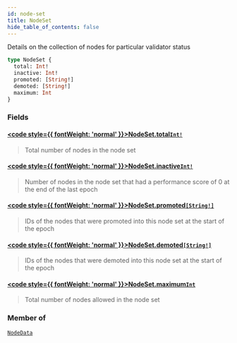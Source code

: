 ```yaml
---
id: node-set
title: NodeSet
hide_table_of_contents: false
---
```








Details on the collection of nodes for particular validator status

```graphql
type NodeSet {
  total: Int!
  inactive: Int!
  promoted: [String!]
  demoted: [String!]
  maximum: Int
}
```


### Fields

#### [<code style={{ fontWeight: 'normal' }}>NodeSet.<b>total</b></code>](#)<Bullet />[`Int!`](/mainnet/api/graphql/scalars/int) <Badge class="secondary" text="non-null"/> <Badge class="secondary" text="scalar"/>
> Total number of nodes in the node set
> 

#### [<code style={{ fontWeight: 'normal' }}>NodeSet.<b>inactive</b></code>](#)<Bullet />[`Int!`](/mainnet/api/graphql/scalars/int) <Badge class="secondary" text="non-null"/> <Badge class="secondary" text="scalar"/>
> Number of nodes in the node set that had a performance score of 0 at the end of the last epoch
> 

#### [<code style={{ fontWeight: 'normal' }}>NodeSet.<b>promoted</b></code>](#)<Bullet />[`[String!]`](/mainnet/api/graphql/scalars/string) <Badge class="secondary" text="list"/> <Badge class="secondary" text="scalar"/>
> IDs of the nodes that were promoted into this node set at the start of the epoch
> 

#### [<code style={{ fontWeight: 'normal' }}>NodeSet.<b>demoted</b></code>](#)<Bullet />[`[String!]`](/mainnet/api/graphql/scalars/string) <Badge class="secondary" text="list"/> <Badge class="secondary" text="scalar"/>
> IDs of the nodes that were demoted into this node set at the start of the epoch
> 

#### [<code style={{ fontWeight: 'normal' }}>NodeSet.<b>maximum</b></code>](#)<Bullet />[`Int`](/mainnet/api/graphql/scalars/int) <Badge class="secondary" text="scalar"/>
> Total number of nodes allowed in the node set
> 



### Member of

[`NodeData`](/mainnet/api/graphql/objects/node-data)  <Badge class="secondary" text="object"/>



